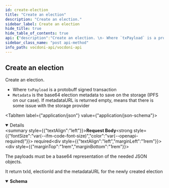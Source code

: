 ```yaml
---
id: create-election
title: "Create an election"
description: "Create an election."
sidebar_label: Create an election
hide_title: true
hide_table_of_contents: true
api: {"description":"Create an election. \n- Where `txPayload` is a protobuff signed transaction\n- `Metadata` is the base64 election metadata to save on the storage (IPFS on our case). If metadataURL is \nreturned empty, means that there is some issue with the storage provider","operationId":"createElection","tags":["Elections"],"requestBody":{"description":"The payloads must be a base64 representation of the needed JSON objects.","required":true,"content":{"application/json":{"schema":{"type":"object","required":["txPayload"],"properties":{"txPayload":{"type":"string","example":"Base64 string of NewProcessTx transaction bytes"},"metadata":{"type":"string","example":"optional: base64 string of election metadata JSON object"}}}}}},"responses":{"200":{"description":"It return txId, electionId and the metadataURL for the newly created election","content":{"application/json":{"schema":{"type":"object","properties":{"txHash":{"type":"string","example":"75e8f822f5dd13973ac5158d600f0a2a5fea4bfefce9712ab5195bf17884cfad"},"electionID":{"type":"string","example":"0xcfc47afa95bc60bc32ef4ff214df79ea8f53881640094d0ce63817bf6e867845"},"metadataURL":{"type":"string","example":"ipfs://QmXxgLNRSeK6jtFkJ9TsL8nYxFnJ8RKa2xXHUFKGankX6k"}}}}}}},"method":"post","path":"/elections","servers":[{"url":"https://api.vocdoni.io/v2/"}],"securitySchemes":{"bearerAuth":{"type":"http","scheme":"bearer"}},"jsonRequestBodyExample":{"txPayload":"Base64 string of NewProcessTx transaction bytes","metadata":"optional: base64 string of election metadata JSON object"},"info":{"version":"2.0.0","title":"Vocdoni API","license":{"name":"MIT"},"description":"**Goals and Objectives:** \nThe Vocdoni API is meant to be the entry point for external integrators to add voting capabilities to an existing  CRM, customer base and product experience. The API should act as a satellite that facilitates creating votes using  Vocdoni, without the hassle of learning a deep platform.\nThis API should allow to perform the basic primitives of the Vocdoni Protocol such as manage organizations, voting  processes and be able to vote, abstracting as much as possible the complexity and doing so, offering simple and  clear methods to perform such actions.\nLast but not least, the API should be modular and allow further expansion with other independent modules such as  payments, CSPs, SSI providers, CRM’s, etc. becoming a open voting block/”lego” for the Web2.0 & Web 3.0 world."},"postman":{"name":"Create an election","description":{"content":"Create an election. \n- Where `txPayload` is a protobuff signed transaction\n- `Metadata` is the base64 election metadata to save on the storage (IPFS on our case). If metadataURL is \nreturned empty, means that there is some issue with the storage provider","type":"text/plain"},"url":{"path":["elections"],"host":["{{baseUrl}}"],"query":[],"variable":[]},"header":[{"key":"Content-Type","value":"application/json"},{"key":"Accept","value":"application/json"}],"method":"POST","body":{"mode":"raw","raw":"\"\"","options":{"raw":{"language":"json"}}}}}
sidebar_class_name: "post api-method"
info_path: vocdoni-api/vocdoni-api
---
```



## Create an election



Create an election. 
- Where `txPayload` is a protobuff signed transaction
- `Metadata` is the base64 election metadata to save on the storage (IPFS on our case). If metadataURL is 
returned empty, means that there is some issue with the storage provider

<MimeTabs><TabItem label={"application/json"} value={"application/json-schema"}><details style={{}} data-collapsed={false} open={true}><summary style={{"textAlign":"left"}}><strong>Request Body</strong><strong style={{"fontSize":"var(--ifm-code-font-size)","color":"var(--openapi-required)"}}> required</strong></summary><div style={{"textAlign":"left","marginLeft":"1rem"}}><div style={{"marginTop":"1rem","marginBottom":"1rem"}}>

The payloads must be a base64 representation of the needed JSON objects.

</div></div><ul style={{"marginLeft":"1rem"}}><SchemaItem collapsible={false} name={"txPayload"} required={true} schemaDescription={undefined} schemaName={"string"} qualifierMessage={undefined} defaultValue={undefined}></SchemaItem><SchemaItem collapsible={false} name={"metadata"} required={false} schemaDescription={undefined} schemaName={"string"} qualifierMessage={undefined} defaultValue={undefined}></SchemaItem></ul></details></TabItem></MimeTabs><div><ApiTabs><TabItem label={"200"} value={"200"}><div>

It return txId, electionId and the metadataURL for the newly created election

</div><div><MimeTabs schemaType={"response"}><TabItem label={"application/json"} value={"application/json"}><SchemaTabs><TabItem label={"Schema"} value={"Schema"}><details style={{}} data-collapsed={false} open={true}><summary style={{"textAlign":"left"}}><strong>Schema</strong></summary><div style={{"textAlign":"left","marginLeft":"1rem"}}></div><ul style={{"marginLeft":"1rem"}}><SchemaItem collapsible={false} name={"txHash"} required={false} schemaDescription={undefined} schemaName={"string"} qualifierMessage={undefined} defaultValue={undefined}></SchemaItem><SchemaItem collapsible={false} name={"electionID"} required={false} schemaDescription={undefined} schemaName={"string"} qualifierMessage={undefined} defaultValue={undefined}></SchemaItem><SchemaItem collapsible={false} name={"metadataURL"} required={false} schemaDescription={undefined} schemaName={"string"} qualifierMessage={undefined} defaultValue={undefined}></SchemaItem></ul></details></TabItem><TabItem label={"Example (from schema)"} value={"Example (from schema)"}><ResponseSamples responseExample={"{\n  \"txHash\": \"75e8f822f5dd13973ac5158d600f0a2a5fea4bfefce9712ab5195bf17884cfad\",\n  \"electionID\": \"0xcfc47afa95bc60bc32ef4ff214df79ea8f53881640094d0ce63817bf6e867845\",\n  \"metadataURL\": \"ipfs://QmXxgLNRSeK6jtFkJ9TsL8nYxFnJ8RKa2xXHUFKGankX6k\"\n}"} language={"json"}></ResponseSamples></TabItem></SchemaTabs></TabItem></MimeTabs></div></TabItem></ApiTabs></div>
      